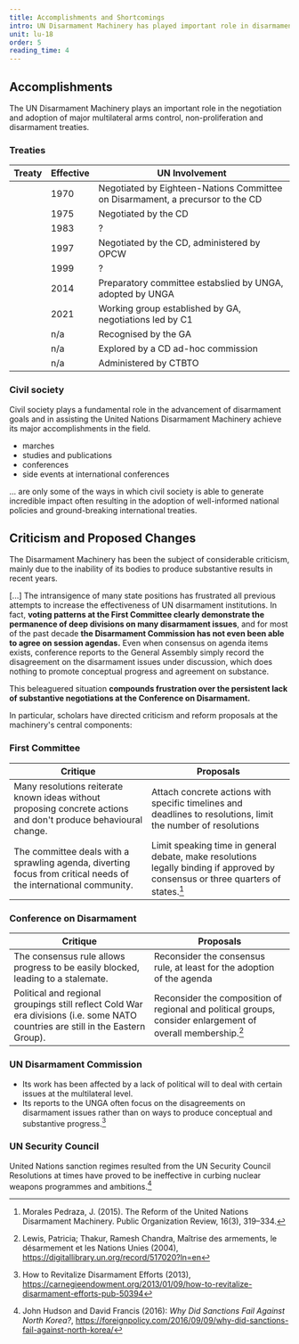 ```yaml
---
title: Accomplishments and Shortcomings
intro: UN Disarmament Machinery has played important role in disarmament efforts since 1945. adoption of disarmament measures across the world. However, experts
unit: lu-18
order: 5
reading_time: 4
---
```


## Accomplishments

The UN Disarmament Machinery plays an important role in the negotiation and adoption of major multilateral arms control, non-proliferation and disarmament treaties.

### Treaties

| Treaty                    | Effective | UN Involvement                                                                 |
| ------------------------- | --------- | ------------------------------------------------------------------------------ |
| <Term t="NPT"/>           | 1970      | Negotiated by Eighteen-Nations Committee on Disarmament, a precursor to the CD |
| <Term t="BWC"/>           | 1975      | Negotiated by the CD                                                           |
| <Term t="CCW"/>           | 1983      | ?                                                                              |
| <Term t="CWC"/>           | 1997      | Negotiated by the CD, administered by OPCW                                     |
| <Term t="Ottawa Treaty"/> | 1999      | ?                                                                              |
| <Term t="ATT"/>           | 2014      | Preparatory committee estabslied by UNGA, adopted by UNGA                      |
| <Term t="TPNW"/>          | 2021      | Working group established by GA, negotiations led by C1                        |
| <Term t="NWFZ"/>          | n/a       | Recognised by the GA                                                          |
| <Term t="PAROS"/>         | n/a       | Explored by a CD ad-hoc commission                                             |
| <Term t="CTBT"/>          | n/a       | Administered by CTBTO                                                          |

### Civil society

<Figure
  size="large"
  src="ban-is-coming.jpg"
  caption="Campaigners dressed as nuclear bombs express confidence that a treaty banning nuclear weapons is on its way. This was part of an action held during the UN open-ended working group on nuclear disarmament in May 2016."
  credit="International Campaign to Abolish Nuclear Weapons / Tim Wright"
  creditUrl="https://www.flickr.com/photos/icanw/26382368654/"
  license="cc-by-2"
  alt=""
></Figure>

Civil society plays a fundamental role in the advancement of disarmament goals and in assisting the United Nations Disarmament Machinery achieve its major accomplishments in the field.

- marches
- studies and publications
- conferences
- side events at international conferences

... are only some of the ways in which civil society is able to generate incredible impact often resulting in the adoption of well-informed national policies and ground-breaking international treaties.

## Criticism and Proposed Changes

The Disarmament Machinery has been the subject of considerable criticism, mainly due to the inability of its bodies to produce substantive results in recent years.

<Quote type="document" cite="Sergio Duarte 2013: How to Revitalize Disarmament Efforts, Carnegie Endowment for International Peace" fullDocument="https://carnegieendowment.org/2013/01/09/how-to-revitalize-disarmament-efforts-pub-50394">

[...] The intransigence of many state positions has frustrated all previous attempts to increase the effectiveness of UN disarmament institutions. In fact, **voting patterns at the First Committee clearly demonstrate the permanence of deep divisions on many disarmament issues**, and for most of the past decade **the Disarmament Commission has not even been able to agree on session agendas.** Even when consensus on agenda items exists, conference reports to the General Assembly simply record the disagreement on the disarmament issues under discussion, which does nothing to promote conceptual progress and agreement on substance.

This beleaguered situation **compounds frustration over the persistent lack of substantive negotiations at the Conference on Disarmament.**

</Quote>

In particular, scholars have directed criticism and reform proposals at the machinery's central components:

### First Committee

| Critique                                                                                                         | Proposals                                                                                                                         |
| ---------------------------------------------------------------------------------------------------------------- | --------------------------------------------------------------------------------------------------------------------------------- |
| Many resolutions reiterate known ideas without proposing concrete actions and don't produce behavioural change.  | Attach concrete actions with specific timelines and deadlines to resolutions, limit the number of resolutions                     |
| The committee deals with a sprawling agenda, diverting focus from critical needs of the international community. | Limit speaking time in general debate, make resolutions legally binding if approved by consensus or three quarters of states.[^1] |


### Conference on Disarmament

| Critique                                                                                                                         | Proposals                                                                                                    |
| -------------------------------------------------------------------------------------------------------------------------------- | ------------------------------------------------------------------------------------------------------------ |
| The consensus rule allows progress to be easily blocked, leading to a stalemate.                                                 | Reconsider the consensus rule, at least for the adoption of the agenda                                       |
| Political and regional groupings still reflect Cold War era divisions (i.e. some NATO countries are still in the Eastern Group). | Reconsider the composition of regional and political groups, consider enlargement of overall membership.[^3] |

### UN Disarmament Commission

- Its work has been affected by a lack of political will to deal with certain issues at the multilateral level.
- Its reports to the UNGA often focus on the disagreements on disarmament issues rather than on ways to produce conceptual and substantive progress.[^2]

### UN Security Council

United Nations sanction regimes resulted from the UN Security Council Resolutions at times have proved to be ineffective in curbing nuclear weapons programmes and ambitions.[^4]

[^1]: Morales Pedraza, J. (2015). The Reform of the United Nations Disarmament Machinery. Public Organization Review, 16(3), 319–334.
[^2]: How to Revitalize Disarmament Efforts (2013), https://carnegieendowment.org/2013/01/09/how-to-revitalize-disarmament-efforts-pub-50394
[^3]: Lewis, Patricia; Thakur, Ramesh Chandra, Maîtrise des armements, le désarmement et les Nations Unies (2004), https://digitallibrary.un.org/record/517020?ln=en
[^4]: John Hudson and David Francis (2016): _Why Did Sanctions Fail Against North Korea?_, https://foreignpolicy.com/2016/09/09/why-did-sanctions-fail-against-north-korea/
